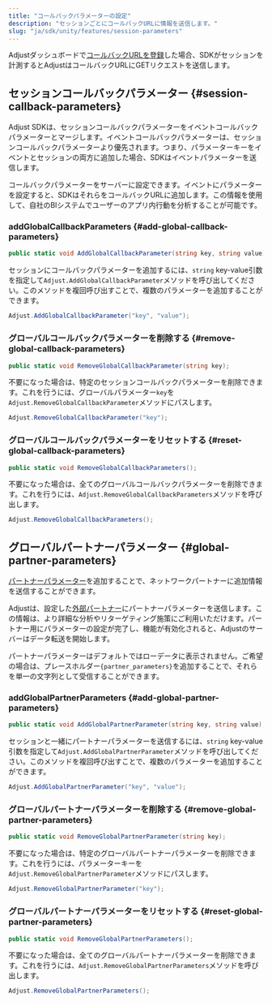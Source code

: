 ```yaml
---
title: "コールバックパラメーターの設定"
description: "セッションごとにコールバックURLに情報を送信します。"
slug: "ja/sdk/unity/features/session-parameters"
---
```


Adjustダッシュボードで[コールバックURLを登録](https://help.adjust.com/ja/article/recommended-placeholders-callbacks)した場合、SDKがセッションを計測するとAdjustはコールバックURLにGETリクエストを送信します。

## セッションコールバックパラメーター {#session-callback-parameters}

<Callout type="note">

Adjust SDKは、セッションコールバックパラメーターをイベントコールバックパラメーターとマージします。イベントコールバックパラメーターは、セッションコールバックパラメーターより優先されます。つまり、パラメーターキーをイベントとセッションの両方に追加した場合、SDKはイベントパラメーターを送信します。

</Callout>

コールバックパラメーターをサーバーに設定できます。イベントにパラメーターを設定すると、SDKはそれらをコールバックURLに追加します。この情報を使用して、自社のBIシステムでユーザーのアプリ内行動を分析することが可能です。

### addGlobalCallbackParameters {#add-global-callback-parameters}

<CodeBlock title="メソッドシグネチャー">

```cs
public static void AddGlobalCallbackParameter(string key, string value);
```

</CodeBlock>

セッションにコールバックパラメーターを追加するには、`string` key\-value引数を指定して`Adjust.AddGlobalCallbackParameter`メソッドを呼び出してください。このメソッドを複回呼び出すことで、複数のパラメーターを追加することができます。

```cs
Adjust.AddGlobalCallbackParameter("key", "value");
```

### グローバルコールバックパラメーターを削除する {#remove-global-callback-parameters}

<CodeBlock title="メソッドシグネチャー">

```cs
public static void RemoveGlobalCallbackParameter(string key);
```

</CodeBlock>

不要になった場合は、特定のセッションコールバックパラメーターを削除できます。これを行うには、グローバルパラメーター`key`を`Adjust.RemoveGlobalCallbackParameter`メソッドにパスします。

```cs
Adjust.RemoveGlobalCallbackParameter("key");
```

### グローバルコールバックパラメーターをリセットする {#reset-global-callback-parameters}

<CodeBlock title="メソッドシグネチャー">

```cs
public static void RemoveGlobalCallbackParameters();
```

</CodeBlock>

不要になった場合は、全てのグローバルコールバックパラメーターを削除できます。これを行うには、`Adjust.RemoveGlobalCallbackParameters`メソッドを呼び出します。

```cs
Adjust.RemoveGlobalCallbackParameters();
```

## グローバルパートナーパラメーター {#global-partner-parameters}

[パートナーパラメーター](https://help.adjust.com/ja/article/data-sharing-ad-network#map-parameters)を追加することで、ネットワークパートナーに追加情報を送信することができます。

Adjustは、設定した[外部パートナー](https://help.adjust.com/ja/article/integrated-partners)にパートナーパラメーターを送信します。この情報は、より詳細な分析やリターゲティング施策にご利用いただけます。パートナー用にパラメーターの設定が完了し、機能が有効化されると、Adjustのサーバーはデータ転送を開始します。

<Callout type="note">

パートナーパラメーターはデフォルトではローデータに表示されません。ご希望の場合は、プレースホルダー`{partner_parameters}`を追加することで、それらを単一の文字列として受信することができます。

</Callout>

### addGlobalPartnerParameters {#add-global-partner-parameters}

<CodeBlock title="メソッドシグネチャー">

```cs
public static void AddGlobalPartnerParameter(string key, string value);
```

</CodeBlock>

セッションと一緒にパートナーパラメーターを送信するには、`string` key\-value引数を指定して`Adjust.AddGlobalPartnerParameter`メソッドを呼び出してください。このメソッドを複回呼び出すことで、複数のパラメーターを追加することができます。

```cs
Adjust.AddGlobalPartnerParameter("key", "value");
```

### グローバルパートナーパラメーターを削除する {#remove-global-partner-parameters}

<CodeBlock title="メソッドシグネチャー">

```cs
public static void RemoveGlobalPartnerParameter(string key);
```

</CodeBlock>

不要になった場合は、特定のグローバルパートナーパラメーターを削除できます。これを行うには、パラメーターキーを`Adjust.RemoveGlobalPartnerParameter`メソッドにパスします。

```cs
Adjust.RemoveGlobalPartnerParameter("key");
```

### グローバルパートナーパラメーターをリセットする {#reset-global-partner-parameters}

<CodeBlock title="メソッドシグネチャー">

```cs
public static void RemoveGlobalPartnerParameters();
```

</CodeBlock>

不要になった場合は、全てのグローバルパートナーパラメーターを削除できます。これを行うには、`Adjust.RemoveGlobalPartnerParameters`メソッドを呼び出します。

```cs
Adjust.RemoveGlobalPartnerParameters();
```
